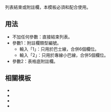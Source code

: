 列表結束或附註欄，本模板必須和{{tl|HkbuswalklistH}}配合使用。

==用法==
*不加任何參數：直接結束列表。
*參數1：附註欄類型編號。
**輸入「1」：只用於巴士線，合併6個欄位。
**輸入「2」：只用於專線小巴線，合併5個欄位。
*參數2：表格底附註欄。

==相關模板==
*{{tl|HkbuswalklistH}}
*{{tl|RoutemapH}}
*{{tl|RoutemapF}}
*{{tl|Routemapbreak}}